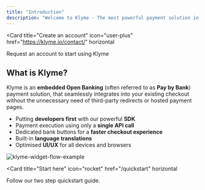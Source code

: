 ```yaml
---
title: "Introduction"
description: "Welcome to Klyme - The most powerful payment solution in real-time payments."
---
```


<Card
  title="Create an account"
  icon="user-plus"
  href="https://klyme.io/contact/"
  horizontal
>
  Request an account to start using Klyme
</Card>

## What is Klyme?

Klyme is an **embedded Open Banking** (often referred to as **Pay by Bank**) payment solution, that seamlessly integrates into your existing checkout without
the unnecessary need of third-party redirects or hosted payment pages.

- Putting **developers first** with our powerful **SDK**
- Payment execution using only a **single API call**
- Dedicated bank buttons for a **faster checkout experience**
- Built-in **language translations**
- Optimised **UI/UX** for all devices and browsers

![klyme-widget-flow-example](https://storage.googleapis.com/klyme-misc/klyme-widget-flow.png)

<Card
  title="Start here"
  icon="rocket"
  href="/quickstart"
  horizontal
>
  Follow our two step quickstart guide.
</Card>
